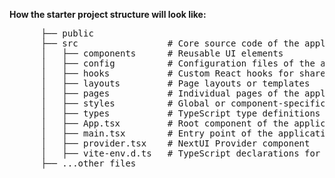 
**How the starter project structure will look like:**

<Card className="mt-4">
  <CardBody className="bg-content2">
  <div className="max-w-full overflow-x-auto text-sm">
    <pre>
      ├── public
      ├── src                 # Core source code of the application
      │   ├── components      # Reusable UI elements 
      │   ├── config          # Configuration files of the application
      │   ├── hooks           # Custom React hooks for shared logic
      │   ├── layouts         # Page layouts or templates
      │   ├── pages           # Individual pages of the application
      │   ├── styles          # Global or component-specific styles
      │   ├── types           # TypeScript type definitions
      │   ├── App.tsx         # Root component of the application
      │   ├── main.tsx        # Entry point of the application
      │   ├── provider.tsx    # NextUI Provider component
      │   ├── vite-env.d.ts   # TypeScript declarations for Vite env variables
      ├── ...other files
      </pre>
  </div>
  </CardBody>
</Card>

